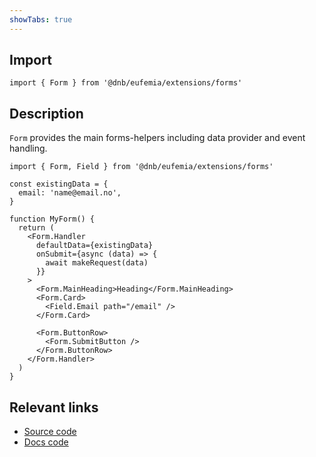 ```yaml
---
showTabs: true
---
```


## Import

```tsx
import { Form } from '@dnb/eufemia/extensions/forms'
```

## Description

`Form` provides the main forms-helpers including data provider and event handling.

```tsx
import { Form, Field } from '@dnb/eufemia/extensions/forms'

const existingData = {
  email: 'name@email.no',
}

function MyForm() {
  return (
    <Form.Handler
      defaultData={existingData}
      onSubmit={async (data) => {
        await makeRequest(data)
      }}
    >
      <Form.MainHeading>Heading</Form.MainHeading>
      <Form.Card>
        <Field.Email path="/email" />
      </Form.Card>

      <Form.ButtonRow>
        <Form.SubmitButton />
      </Form.ButtonRow>
    </Form.Handler>
  )
}
```

## Relevant links

- [Source code](https://github.com/dnbexperience/eufemia/tree/main/packages/dnb-eufemia/src/extensions/forms/Form)
- [Docs code](https://github.com/dnbexperience/eufemia/tree/main/packages/dnb-design-system-portal/src/docs/uilib/extensions/forms/Form)

